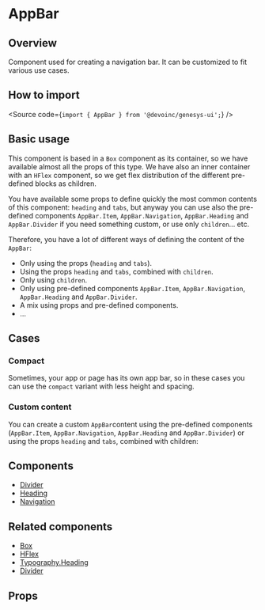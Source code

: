 

<Meta title="Components/Core/Navigation/AppBar" />

# AppBar

## Overview

Component used for creating a navigation bar. It can be customized to fit various use cases.

## How to import

<Source code={`import { AppBar } from '@devoinc/genesys-ui';`} />

## Basic usage

This component is based in a `Box` component as its container, so we have available almost all the props
of this type. We have also an inner container with an `HFlex` component, so we get flex distribution
of the different pre-defined blocks as children.

You have available some props to define quickly the most common contents of this component: `heading` and `tabs`,
but anyway you can use also the pre-defined components `AppBar.Item`, `AppBar.Navigation`, `AppBar.Heading` and
`AppBar.Divider` if you need something custom, or use only `children`... etc.

Therefore, you have a lot of different ways of defining the content of the `AppBar`:

- Only using the props (`heading` and `tabs`).
- Using the props `heading` and `tabs`, combined with `children`.
- Only using `children`.
- Only using pre-defined components `AppBar.Item`, `AppBar.Navigation`, `AppBar.Heading` and `AppBar.Divider`.
- A mix using props and pre-defined components.
- ...

<Canvas of={Stories.Base} />

## Cases

### Compact

Sometimes, your app or page has its own app bar, so in these cases you can use the `compact` variant
with less height and spacing.

<Canvas of={Stories.Compact} />

<Canvas of={Stories.CompactWithAnotherToolbar} />

### Custom content

You can create a custom `AppBar`content using the pre-defined components (`AppBar.Item`, `AppBar.Navigation`,
`AppBar.Heading` and `AppBar.Divider`) or using the props `heading` and `tabs`, combined with children:

<Canvas of={Stories.Custom} />

## Components

- [Divider](?path=/docs/components-core-navigation-appbar-components--divider)
- [Heading](?path=/docs/components-core-navigation-appbar-components--heading)
- [Navigation](?path=/docs/components-core-navigation-appbar-components--navigation)

## Related components

- [Box](?path=/docs/components-core-layout-box--docs)
- [HFlex](?path=/docs/components-core-layout-flex-hflex--docs)
- [Typography.Heading](?path=/docs/components-core-text-typography-block--docs#heading)
- [Divider](?path=/docs/components-core-layout-divider--docs)

## Props

<ArgTypes of={Stories} />
